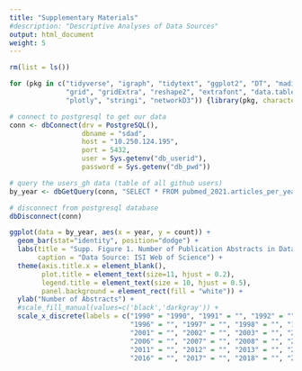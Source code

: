 ```yaml
---
title: "Supplementary Materials"
#description: "Descriptive Analyses of Data Sources"
output: html_document
weight: 5
---
```


```r


rm(list = ls())

for (pkg in c("tidyverse", "igraph", "tidytext", "ggplot2", "DT", "maditr", "RPostgreSQL",
              "grid", "gridExtra", "reshape2", "extrafont", "data.table",
              "plotly", "stringi", "networkD3")) {library(pkg, character.only = TRUE)}

# connect to postgresql to get our data
conn <- dbConnect(drv = PostgreSQL(), 
                  dbname = "sdad", 
                  host = "10.250.124.195", 
                  port = 5432, 
                  user = Sys.getenv("db_userid"), 
                  password = Sys.getenv("db_pwd"))

# query the users_gh data (table of all github users) 
by_year <- dbGetQuery(conn, "SELECT * FROM pubmed_2021.articles_per_year")

# disconnect from postgresql database 
dbDisconnect(conn)

ggplot(data = by_year, aes(x = year, y = count)) + 
  geom_bar(stat="identity", position="dodge") +
  labs(title = "Supp. Figure 1. Number of Publication Abstracts in Datasets (1990-2020)",
       caption = "Data Source: ISI Web of Science") + 
  theme(axis.title.x = element_blank(),
        plot.title = element_text(size=11, hjust = 0.2),
        legend.title = element_text(size = 10, hjust = 0.5),
        panel.background = element_rect(fill = "white")) +
  ylab("Number of Abstracts") +
  #scale_fill_manual(values=c('black','darkgray')) +
  scale_x_discrete(labels = c("1990" = "1990", "1991" = "", "1992" = "", "1993" = "", "1994" = "",
                              "1996" = "", "1997" = "", "1998" = "", "1999" = "",
                              "2001" = "", "2002" = "", "2003" = "", "2004" = "",
                              "2006" = "", "2007" = "", "2008" = "", "2009" = "", "2010" = "2010",
                              "2011" = "", "2012" = "", "2013" = "", "2014" = "",
                              "2016" = "", "2017" = "", "2018" = "", "2019" = "", "2020" = "2020"))
```

